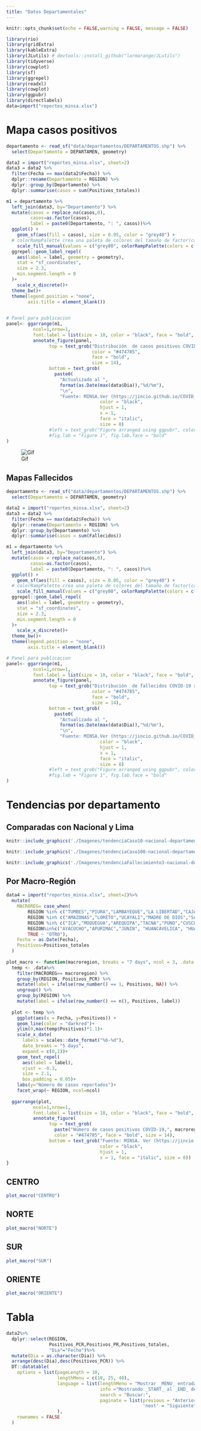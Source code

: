 ```yaml
---
title: "Datos Departamentales"
---
```


```r
knitr::opts_chunk$set(echo = FALSE,warning = FALSE, message = FALSE)
```

```r
library(rio)
library(gridExtra)
library(kableExtra)
library(JLutils) # devtools::install_github("larmarange/JLutils")
library(tidyverse)
library(cowplot)
library(sf)
library(ggrepel)
library(readxl)
library(cowplot)
library(ggpubr)
library(directlabels)
data=import("reportes_minsa.xlsx")
```


# Mapa casos positivos


```r
departamento <- read_sf("data/departamentos/DEPARTAMENTOS.shp") %>%
  select(Departamento = DEPARTAMEN, geometry)

data2 = import("reportes_minsa.xlsx", sheet=2)
data3 = data2 %>%
  filter(Fecha == max(data2$Fecha)) %>%
  dplyr::rename(Departamento = REGION) %>%
  dplyr::group_by(Departamento) %>%
  dplyr::summarise(casos = sum(Positivos_totales))

m1 = departamento %>%
  left_join(data3, by="Departamento") %>%
  mutate(casos = replace_na(casos,0),
         casos=as.factor(casos),
         label = paste0(Departamento, ": ", casos))%>%
  ggplot() +
    geom_sf(aes(fill = casos), size = 0.05, color = "grey40") +
  # colorRampPalette crea una paleta de colores del tamaño de factor(casos) -1
    scale_fill_manual(values = c("grey80", colorRampPalette(colors = c("#FFF5F0","#FB6A4A", "#67000D"))(length(unique(data3$casos)-1)))) +
  ggrepel::geom_label_repel(
    aes(label = label, geometry = geometry),
    stat = "sf_coordinates", 
    size = 2.3,
    min.segment.length = 0
  )+
    scale_x_discrete()+
  theme_bw()+
  theme(legend.position = "none",
        axis.title = element_blank())
 
```


```r
# Panel para publicacion
panel<- ggarrange(m1,
          ncol=1,nrow=1,
          font.label = list(size = 10, color = "black", face = "bold", family = NULL))
          annotate_figure(panel,
                top = text_grob("Distribución  de casos positivos COVID-19 x departamento,\n (moleculares + pruebas rápidas) Perú", 
                                color = "#474785", 
                                face = "bold", 
                                size = 14),
                bottom = text_grob(
                  paste0(
                    "Actualizado al ", 
                    format(as.Date(max(data$Dia)),"%d/%m"),
                    "\n",
                    "Fuente: MINSA.Ver (https://jincio.github.io/COVID_19_PERU/Propagacion.html)"), 
                                   color = "black", 
                                   hjust = 1, 
                                   x = 1, 
                                   face = "italic", 
                                   size = 8)
                #left = text_grob("Figure arranged using ggpubr", color = "green", rot = 90),
                #fig.lab = "Figure 1", fig.lab.face = "bold"
)

```

![Gif](./Imagenes/peruheatmap-es-covid-hasta-abril-9.gif)

## Mapas Fallecidos

```r
departamento <- read_sf("data/departamentos/DEPARTAMENTOS.shp") %>%
  select(Departamento = DEPARTAMEN, geometry)

data2 = import("reportes_minsa.xlsx", sheet=2)
data3 = data2 %>%
  filter(Fecha == max(data2$Fecha)) %>%
  dplyr::rename(Departamento = REGION) %>%
  dplyr::group_by(Departamento) %>%
  dplyr::summarise(casos = sum(Fallecidos))

m1 = departamento %>%
  left_join(data3, by="Departamento") %>%
  mutate(casos = replace_na(casos,0),
         casos=as.factor(casos),
         label = paste0(Departamento, ": ", casos))%>%
  ggplot() +
    geom_sf(aes(fill = casos), size = 0.05, color = "grey40") +
  # colorRampPalette crea una paleta de colores del tamaño de factor(casos) -1
    scale_fill_manual(values = c("grey80", colorRampPalette(colors = c("#FFF5F0","#FB6A4A", "#67000D"))(length(unique(data3$casos)-1)))) +
  ggrepel::geom_label_repel(
    aes(label = label, geometry = geometry),
    stat = "sf_coordinates", 
    size = 2.3,
    min.segment.length = 0
  )+
    scale_x_discrete()+
  theme_bw()+
  theme(legend.position = "none",
        axis.title = element_blank())
```


```r
# Panel para publicacion
panel<- ggarrange(m1,
          ncol=1,nrow=1,
          font.label = list(size = 10, color = "black", face = "bold", family = NULL))
          annotate_figure(panel,
                top = text_grob("Distribución  de fallecidos COVID-19 x departamento,\n Perú", 
                                color = "#474785", 
                                face = "bold", 
                                size = 14),
                bottom = text_grob(
                  paste0(
                    "Actualizado al ", 
                    format(as.Date(max(data$Dia)),"%d/%m"),
                    "\n",
                    "Fuente: MINSA.Ver (https://jincio.github.io/COVID_19_PERU/Propagacion.html)"), 
                                   color = "black", 
                                   hjust = 1, 
                                   x = 1, 
                                   face = "italic", 
                                   size = 8)
                #left = text_grob("Figure arranged using ggpubr", color = "green", rot = 90),
                #fig.lab = "Figure 1", fig.lab.face = "bold"
)

```

# Tendencias por departamento

## Comparadas con Nacional y Lima

```r
knitr::include_graphics('./Imagenes/tendenciaCaso10-nacional-departamento-abril-9.png')
```

```r
knitr::include_graphics('./Imagenes/tendenciaCaso100-nacional-departamento-abril-9.png')
```

```r
knitr::include_graphics('./Imagenes/tendenciaFallecimiento3-nacional-departamento-abril-9.png')
```


## Por Macro-Región


```r
data4 = import("reportes_minsa.xlsx", sheet=2)%>%
  mutate(
    MACROREG= case_when(
        REGION %in% c("TUMBES","PIURA","LAMBAYEQUE","LA LIBERTAD","CAJAMARCA","ANCASH")~"NORTE",
        REGION %in% c("AMAZONAS","LORETO","UCAYALI","MADRE DE DIOS","SAN MARTIN") ~ "ORIENTE",
        REGION %in% c("ICA","MOQUEGUA","AREQUIPA","TACNA","PUNO","CUSCO") ~ "SUR",
        REGION%in%c("AYACUCHO","APURIMAC","JUNIN", "HUANCAVELICA", "HUANUCO", "PASCO")~ "CENTRO",
        TRUE ~ "OTRO"),
    Fecha = as.Date(Fecha),
    Positivos=Positivos_totales
  )
  
plot_macro <- function(macroregion, breaks = "7 days", ncol = 3, .data = data4){
  temp <- .data%>%
    filter(MACROREG== macroregion) %>% 
    group_by(REGION, Positivos_PCR) %>% 
    mutate(label = ifelse(row_number() == 1, Positivos, NA)) %>% 
    ungroup() %>% 
    group_by(REGION) %>% 
    mutate(label = ifelse(row_number() == n(), Positivos, label))
  
  plot <- temp %>%
    ggplot(aes(x = Fecha, y=Positivos)) +
    geom_line(color = "darkred")+
    ylim(0,max(temp$Positivos)*1.1)+
    scale_x_date(
      labels = scales::date_format("%b-%d"), 
      date_breaks = "5 days", 
      expand = c(0,1))+
    geom_text_repel(
      aes(label = label), 
      vjust = -0.3,
      size = 2.1,
      box.padding = 0.05)+
    labs(y="Número de casos reportados")+
    facet_wrap(~ REGION, ncol=ncol)
  
  ggarrange(plot,
          ncol=1,nrow=1,
          font.label = list(size = 10, color = "black", face = "bold", family = NULL)) %>% 
          annotate_figure(
                top = text_grob(
                  paste("Número de casos positivos COVID-19,", macroregion), 
                  color = "#474785", face = "bold", size = 14),
                bottom = text_grob("Fuente: MINSA. Ver (https://jincio.github.io/COVID_19_PERU/Propagacion.html)", 
                                   color = "black", 
                                   hjust = 1, 
                                   x = 1, face = "italic", size = 8))
}
```

## CENTRO 

```r
plot_macro("CENTRO")
```

## NORTE 

```r
plot_macro("NORTE")
```

## SUR
```r
plot_macro("SUR")
```

## ORIENTE

```r
plot_macro("ORIENTE")
```

# Tabla 

```r
data2%>%
  dplyr::select(REGION,
                Positivos_PCR,Positivos_PR,Positivos_totales,
                "Dia"="Fecha")%>%
  mutate(Dia = as.character(Dia)) %>% 
  arrange(desc(Dia),desc(Positivos_PCR)) %>%
  DT::datatable(
    options = list(pageLength = 10, 
                   lengthMenu = c(10, 25, 40),
                   language = list(lengthMenu = "Mostrar _MENU_ entradas",
                                   info ="Mostrando _START_ al _END_ de _TOTAL_ entradas",
                                   search = "Buscar:",
                                   paginate = list(previous = "Anterior",
                                                   'next' = "Siguiente"))
                   ),
    rownames = FALSE
  )
```


